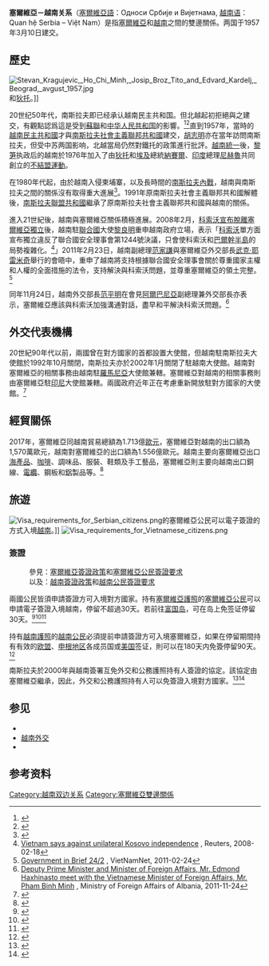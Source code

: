{{Infobox Bilateral relations|塞爾維亞－越南|塞爾維亞|越南|map= Serbia Vietnam Locator.png|mission1=塞爾維亞駐印尼<br>大使館兼轄
|mission2=越南駐羅馬尼亞<br>大使館兼轄}}

'''塞爾維亞－越南关系'''（[[塞爾維亞語|塞爾維亞語]]：Односи Србије и Вијетнама, [[越南语|越南语]]： Quan hệ Serbia – Việt Nam）是指[[塞爾維亞|塞爾維亞]]和[[越南|越南]]之間的雙邊關係。两国于1957年3月10日建交。

== 歷史 ==

[[File:Stevan_Kragujevic,_Ho_Chi_Minh,_Josip_Broz_Tito_and_Edvard_Kardelj,_Beograd,_avgust_1957.jpg|thumb]]和[[狄托|狄托]]。]]

20世纪50年代，南斯拉夫即已经承认越南民主共和国。但北越起初拒絕與之建交，有觀點認爲這是受到[[蘇聯|蘇聯]]和[[中华人民共和国|中华人民共和国]]的影響。<ref>{{cite book|last=Turner|first=Robert F.|url=http://www.viet-myths.net/Turner.htm|chapter=Myths and Realities in the Vietnam Debate|title=The Vietnam Debate: A Fresh Look at the Arguments|publisher=[[University_Press_of_America|University Press of America]]|year=1990|isbn=9780819174161|access-date=5 June 2017|archive-url=https://web.archive.org/web/20170410202053/http://www.viet-myths.net/Turner.htm|archive-date=10 April 2017|url-status=live}}</ref><ref>{{cite book|last=Morris|first=Stephen J.|title=Why Vietnam Invaded Cambodia: Political Culture and the Causes of War|publisher=[[Stanford_University_Press|Stanford University Press]]|year=1999|isbn=9780804730495|page=128}}</ref>直到1957年，當時的[[越南民主共和國|越南民主共和國]]才與[[南斯拉夫社會主義聯邦共和國|南斯拉夫社會主義聯邦共和國]]建交，[[胡志明|胡志明]]亦在當年訪問南斯拉夫，但受中苏两国影响，北越當局仍然對鐵托的政策進行批評。[[430事件|越南統一]]後，[[黎笋|黎笋]]执政后的越南於1976年加入了由[[狄托|狄托]]和[[埃及|埃及]]總統[[納賽爾|納賽爾]]、[[印度|印度]]總理[[尼赫魯|尼赫魯]]共同創立的[[不結盟運動|不結盟運動]]。

在1980年代起，由於越南入侵柬埔寨，以及長時間的[[南斯拉夫內戰|南斯拉夫內戰]]，越南與南斯拉夫之間的關係沒有取得重大進展<ref name="Gašpert">{{cite thesis |author=Maja Gašpert |date=2018 |title=Pol Potova Kampućija i Titova Jugoslavija Crveni Kmeri, Jugoslavija i pokret nesvrstanih zemalja |type=Thesis |publisher=[[University_of_Zagreb|University of Zagreb]] |url=http://darhiv.ffzg.unizg.hr/id/eprint/10439/1/DIPLOMSKI%20RAD%20-%20Maja%20Ga%C5%A1pert.pdf |access-date=5 December 2020 |archive-date=2021-08-23 |archive-url=https://web.archive.org/web/20210823054604/http://darhiv.ffzg.unizg.hr/id/eprint/10439/1/DIPLOMSKI%20RAD%20-%20Maja%20Ga%C5%A1pert.pdf |dead-url=no }}</ref>。1991年原南斯拉夫社會主義聯邦共和國解體後，[[南斯拉夫聯盟共和國|南斯拉夫聯盟共和國]]繼承了原南斯拉夫社會主義聯邦共和國與越南的關係。

進入21世紀後，越南與塞爾維亞關係積極進展。2008年2月，[[2008年科索沃宣布獨立事件|科索沃宣布脫離塞爾維亞獨立]]後，越南駐[[聯合國|聯合國]]大使[[黎良明|黎良明]]重申越南政府立場，表示「[[科索沃|科索沃]]單方面宣布獨立違反了聯合國安全理事會第1244號決議，只會使科索沃和[[巴爾幹半島|巴爾幹半島]]的局勢複雜化。<ref>[https://www.reuters.com/article/newsOne/idUSSP3143120080218 Vietnam says against unilateral Kosovo independence] {{Wayback|url=https://www.reuters.com/article/newsOne/idUSSP3143120080218 |date=20210210184014 }}, Reuters, 2008-02-18</ref>」2011年2月23日，越南副總理[[范家謙|范家謙]]與塞爾維亞外交部長[[武克·耶雷米奇|武克·耶雷米奇]]舉行的會晤中，重申了越南將支持根據聯合國安全理事會關於尊重國家主權和人權的全面措施的法令，支持解決與科索沃問題，並尊重塞爾維亞的領土完整。<ref>[http://english.vietnamnet.vn/en/politics/5166/government-in-brief-24-2.html Government in Brief 24/2] {{Wayback|url=http://english.vietnamnet.vn/en/politics/5166/government-in-brief-24-2.html |date=20210210184055 }}, VietNamNet, 2011-02-24</ref>

同年11月24日，越南外交部長[[范平明|范平明]]在會見[[阿爾巴尼亞|阿爾巴尼亞]]副總理兼外交部長{{link-en|埃德蒙德·哈吉纳斯托|Edmond Haxhinasto}}亦表示，塞爾維亞應該與科索沃加強溝通對話，盡早和平解決科索沃問題。<ref>[http://www.mfa.gov.al/index.php?option=com_content&view=article&id=7881%3Azvkryeministri-dhe-ministri-i-puneve-te-jashtme-z-edmond-haxhinasto-takohet-me-ministrin-vietnamez-te-puneve-te-jashtme-z-pham-binh-minh-&catid=112%3Alajme&lang=en Deputy Prime Minister and Minister of Foreign Affairs, Mr. Edmond Haxhinasto meet with the Vietnamese Minister of Foreign Affairs, Mr. Pham Binh Minh] {{Wayback|url=http://www.mfa.gov.al/index.php?option=com_content&view=article&id=7881%3Azvkryeministri-dhe-ministri-i-puneve-te-jashtme-z-edmond-haxhinasto-takohet-me-ministrin-vietnamez-te-puneve-te-jashtme-z-pham-binh-minh-&catid=112%3Alajme&lang=en |date=20170110070134 }}, Ministry of Foreign Affairs of Albania, 2011-11-24</ref>

== 外交代表機構 ==
20世紀90年代以前，兩國曾在對方國家的首都設置大使館，但越南駐南斯拉夫大使館於1992年10月關閉，南斯拉夫亦於2002年1月關閉了駐越南大使館。越南對塞爾維亞的相關事務由越南駐[[羅馬尼亞|羅馬尼亞]]大使館兼轄。塞爾維亞對越南的相關事務則由塞爾維亞駐[[印尼|印尼]]大使館兼轄。兩國政府近年正在考慮重新開放駐對方國家的大使館。<ref>{{Cite web |url=http://www.mofa.gov.vn/vi/cn_vakv/euro/nr060911172945/ns160516150210/view |title=存档副本 |access-date=2020-11-07 |archive-date=2016-08-17 |archive-url=https://web.archive.org/web/20160817023518/http://www.mofa.gov.vn/vi/cn_vakv/euro/nr060911172945/ns160516150210/view |dead-url=no }}</ref>

== 經貿關係 ==
2017年，塞爾維亞同越南貿易總額為1.713億[[歐元|歐元]]，塞爾維亞對越南的出口額為1,570萬歐元，越南對塞爾維亞的出口額為1.556億歐元。越南主要向塞爾維亞出口[[海產品|海產品]]、[[咖啡|咖啡]]、調味品、服裝、鞋類及手工藝品，塞爾維亞則主要向越南出口銅線、[[電纜|電纜]]、鋼板和[[鋁|鋁]]製品等。<ref>{{Cite news | url= https://zh.vietnamplus.vn/纵观越南与塞尔维亚关系/62694.vnp | title= 纵观越南与塞尔维亚关系 | publisher= zh.vietnamplus.vn | date= 2017-03-11 | accessdate= 2022-03-16 | archive-date= 2020-10-22 | archive-url= https://web.archive.org/web/20201022211819/https://zh.vietnamplus.vn/%E7%BA%B5%E8%A7%82%E8%B6%8A%E5%8D%97%E4%B8%8E%E5%A1%9E%E5%B0%94%E7%BB%B4%E4%BA%9A%E5%85%B3%E7%B3%BB/62694.vnp | dead-url= no }}</ref>

==旅遊==
[[File:Visa_requirements_for_Serbian_citizens.png|thumb]]的塞爾維亞公民可以電子簽證的方式入境[[越南|越南]]。]]
[[File:Visa_requirements_for_Vietnamese_citizens.png|thumb]]
===簽證===
:參見：[[塞爾維亞簽證政策|塞爾維亞簽證政策]]和[[塞爾維亞公民簽證要求|塞爾維亞公民簽證要求]]
:以及：[[越南簽證政策|越南簽證政策]]和[[越南公民簽證要求|越南公民簽證要求]]
兩國公民皆須申請簽證方可入境對方國家。持有[[塞爾維亞護照|塞爾維亞護照]]的[[塞爾維亞人口|塞爾維亞公民]]可以申請電子簽證入境越南，停留不超過30天。若前往[[富国岛|富国岛]]，可在岛上免签证停留30天。<ref>{{Cite web |url=http://discoverphuquoc.com/customsvisas.html#a4 |title=Phu Quoc Specific Decisions |accessdate=2020-08-24 |archive-date=2014-02-23 |archive-url=https://web.archive.org/web/20140223162312/http://discoverphuquoc.com/customsvisas.html#a4 |dead-url=yes }}</ref><ref>{{Cite web |url=http://www.vietseatourist.vn/News/category1/news-57/No-visa-required-for-tourists-to-Phu-Quoc-on-short-stay.html |title=No visa required for tourists to Phu Quoc on short stay |access-date=2014-03-28 |archive-url=https://web.archive.org/web/20170701095940/http://www.vietseatourist.vn/News/category1/news-57/No-visa-required-for-tourists-to-Phu-Quoc-on-short-stay.html |archive-date=2017-07-01 |dead-url=yes }}</ref><ref>{{Cite web|url=http://www.phuquocislandguide.com/phu-quoc-visa/#2015-vietnam-visa-updates|title=Phu Quoc visa policy|accessdate=|author=|date=|publisher=|archive-date=2017-12-23|archive-url=https://web.archive.org/web/20171223042509/https://www.phuquocislandguide.com/phu-quoc-visa/#2015-vietnam-visa-updates|dead-url=no}}</ref>

持有[[越南護照|越南護照]]的[[越南人口|越南公民]]必須提前申請簽證方可入境塞爾維亞，如果在停留期間持有有效的[[欧洲联盟|欧盟]]、[[申根区|申根地区]]各成员国或[[美国|美国]]签证，則可以在180天内免簽停留90天。<ref>{{Cite web|url=http://www.lisbon.mfa.gov.rs/newstext.php?subaction=showfull&id=1415622267&ucat=19&template=Frontpage3&|title=Embassy of the Republic of Serbia in the Portuguese Republic|accessdate=20 January 2015|publisher=Lisbon.mfa.gov.rs|archive-date=2019-08-14|archive-url=https://web.archive.org/web/20190814123037/http://www.lisbon.mfa.gov.rs/newstext.php?subaction=showfull&id=1415622267&ucat=19&template=Frontpage3&|dead-url=no}}</ref>

南斯拉夫於2000年與越南簽署互免外交和公務護照持有人簽證的協定。該協定由塞爾維亞繼承，因此，外交和公務護照持有人可以免簽證入境對方國家。<ref>{{Cite news | url=http://www.mofa.gov.vn/vi/cn_vakv/euro/nr060911172945/ns170706161025 | title=THÔNG TIN CƠ BẢN VỀ CỘNG HÒA XÉC-BI-A | publisher=越南外交部 |date=2018-07-06}}</ref><ref>{{Cite web|url=http://www.mfa.gov.rs/en/consular-affairs/entry-serbia/visa-regime|title=Consular countries|accessdate=20 January 2015|publisher=Mfa.gov.rs|archive-date=2017-07-27|archive-url=https://web.archive.org/web/20170727215610/http://www.mfa.gov.rs/en/consular-affairs/entry-serbia/visa-regime|dead-url=no}}</ref>

==参见==
{{portal|越南}}

* {{Internal link helper/en|南斯拉夫与不结盟运动|Yugoslavia and the Non-Aligned Movement}}
* [[越南外交|越南外交]]
* {{Internal link helper/en|塞爾維亞外交|Foreign relations of Serbia}}

==参考资料==
{{reflist}}

{{越南外交}}
{{塞爾維亞外交}}
[[Category:越南双边关系|Category:越南双边关系]]
[[Category:塞爾維亞雙邊關係|Category:塞爾維亞雙邊關係]]